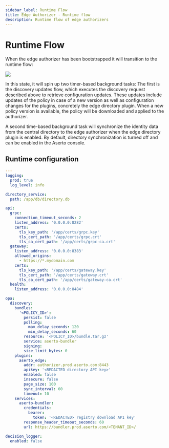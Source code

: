 ```yaml
---
sidebar_label: Runtime Flow
title: Edge Authorizer - Runtime flow
description: Runtime flow of edge authorizers
---
```


# Runtime Flow

When the edge authorizer has been bootstrapped it will transition to the runtime flow:

<img src="/runtime-flow.png" />

In this state, it will spin up two timer-based background tasks: The first is the discovery updates flow, which executes the discovery request described above to retrieve configuration updates. These updates include updates of the policy in case of a new version as well as configuration changes for the plugins, concretely the edge directory plugin. When a new policy version is available, the policy will be downloaded and applied to the authorizer.

A second time-based background task will synchronize the identity data from the central directory to the edge authorizer when the edge directory plugin is enabled. By default, directory synchronization is turned off and can be enabled in the Aserto console.

## Runtime configuration

```yaml
---
logging:
  prod: true
  log_level: info

directory_service:
  path: /app/db/directory.db

api:
  grpc:
    connection_timeout_seconds: 2
    listen_address: '0.0.0.0:8282'
    certs:
      tls_key_path: '/app/certs/grpc.key'
      tls_cert_path: '/app/certs/grpc.crt'
      tls_ca_cert_path: '/app/certs/grpc-ca.crt'
  gateway:
    listen_address: '0.0.0.0:8383'
    allowed_origins:
      - https://*.mydomain.com
    certs:
      tls_key_path: '/app/certs/gateway.key'
      tls_cert_path: '/app/certs/gateway.crt'
      tls_ca_cert_path: '/app/certs/gateway-ca.crt'
  health:
    listen_address: '0.0.0.0:8484'

opa:
  discovery:
    bundles:
      '<POLICY_ID>':
        persist: false
        polling:
          max_delay_seconds: 120
          min_delay_seconds: 60
        resource: '<POLICY_ID>/bundle.tar.gz'
        service: aserto-bundler
        signing:
        size_limit_bytes: 0
    plugins:
      aserto_edge:
        addr: authorizer.prod.aserto.com:8443
        apikey: '<REDACTED directory API key>'
        enabled: false
        insecure: false
        page_size: 100
        sync_interval: 60
        timeout: 10
    services:
      aserto-bundler:
        credentials:
          bearer:
            token: '<REDACTED> registry download API key'
        response_header_timeout_seconds: 60
        url: https://bundler.prod.aserto.com/<TENANT_ID>/

decision_logger:
  enabled: false
```
